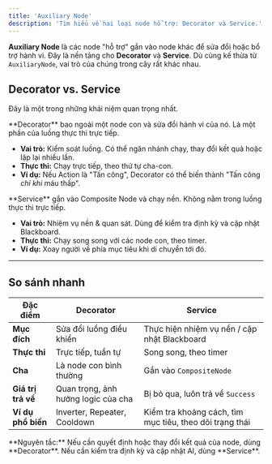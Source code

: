 ```yaml
---
title: 'Auxiliary Node'
description: 'Tìm hiểu về hai loại node hỗ trợ: Decorator và Service.'
---
```



**Auxiliary Node** là các node "hỗ trợ" gắn vào node khác để sửa đổi hoặc bổ trợ hành vi. Đây là nền tảng cho **Decorator** và **Service**. Dù cùng kế thừa từ `AuxiliaryNode`, vai trò của chúng trong cây rất khác nhau.

## Decorator vs. Service

Đây là một trong những khái niệm quan trọng nhất.

<Tabs>
<TabItem label="Decorator">
**Decorator** bao ngoài một node con và sửa đổi hành vi của nó. Là một phần của luồng thực thi trực tiếp.

-   **Vai trò:** Kiểm soát luồng. Có thể ngăn nhánh chạy, thay đổi kết quả hoặc lặp lại nhiều lần.
-   **Thực thi:** Chạy trực tiếp, theo thứ tự cha-con.
-   **Ví dụ:** Nếu Action là "Tấn công", Decorator có thể biến thành "Tấn công *chỉ khi* máu thấp".
</TabItem>
<TabItem label="Service">
**Service** gắn vào Composite Node và chạy nền. Không nằm trong luồng thực thi trực tiếp.

-   **Vai trò:** Nhiệm vụ nền & quan sát. Dùng để kiểm tra định kỳ và cập nhật Blackboard.
-   **Thực thi:** Chạy song song với các node con, theo timer.
-   **Ví dụ:** Xoay người về phía mục tiêu khi di chuyển tới đó.
</TabItem>
</Tabs>

---

## So sánh nhanh

| Đặc điểm        | Decorator                                      | Service                                         |
| -------------- | ---------------------------------------------- | ----------------------------------------------- |
| **Mục đích**    | Sửa đổi luồng điều khiển                       | Thực hiện nhiệm vụ nền / cập nhật Blackboard     |
| **Thực thi**    | Trực tiếp, tuần tự                             | Song song, theo timer                           |
| **Cha**         | Là node con bình thường                        | Gắn vào `CompositeNode`                         |
| **Giá trị trả về** | Quan trọng, ảnh hưởng logic của cha         | Bị bỏ qua, luôn trả về `Success`                |
| **Ví dụ phổ biến** | Inverter, Repeater, Cooldown                | Kiểm tra khoảng cách, tìm mục tiêu, theo dõi trạng thái |

<Aside type="tip">
**Nguyên tắc:** Nếu cần quyết định hoặc thay đổi kết quả của node, dùng **Decorator**. Nếu cần kiểm tra định kỳ và cập nhật AI, dùng **Service**.
</Aside>